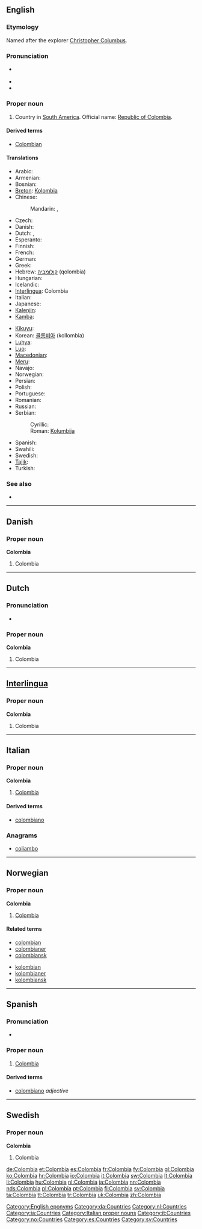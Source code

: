{{also|Colômbia}}
==English==
{{wikipedia}}
===Etymology===
Named after the explorer [[w:Christopher Columbus|Christopher Columbus]].

===Pronunciation===
* {{a|UK|US}} {{IPA|/kəˈlʌm.bi.ə/}}
* {{audio|en-us-Colombia.ogg|Audio (US)}}
* {{homophones|Columbia}}

===Proper noun===
{{en-proper noun}}

# Country in [[South America]]. Official name: [[Republic of Colombia]].

====Derived terms====
* [[Colombian]]

====Translations====
{{trans-top|country in South America}}
* Arabic: {{t|ar|كولومبيا|f|tr=Kuluumbiya}}
* Armenian: {{t-|hy|Կոլումբիա|tr=Kolumbia}}
* Bosnian: {{t-|bs|Kolumbija|f}}
* [[Breton]]: [[Kolombia]]
* Chinese:
*: Mandarin: {{t-|cmn|哥倫比亞|sc=Hani}}, {{t-|cmn|哥伦比亚|tr=Gēlúnbǐyà|sc=Hani}}
* Czech: {{t-|cs|Kolumbie|f}}
* Danish: {{t-|da|Colombia}}
* Dutch: {{t+|nl|Colombia}}, {{t-|nl|Colombië}}
* Esperanto: {{t-|eo|Kolombio|xs=Esperanto}}
* Finnish: {{t+|fi|Kolumbia}}
* French: {{t+|fr|Colombie|f}}
* German: {{t+|de|Kolumbien|n}}
* Greek: {{t+|el|Κολομβία|f|tr=Kolomvía}}
* Hebrew: [[קולומביה]] (qolombia)
* Hungarian: {{t+|hu|Kolumbia}}
* Icelandic: {{t+|is|Kólumbía|f}}
* [[Interlingua]]: Colombia
* Italian: {{t+|it|Colombia}}
* Japanese: {{t+|ja|コロンビア|tr=Koronbia}}
* [[Kalenjin]]: {{tø|kln|kol}}
* [[Kamba]]: {{tø|kam|Kolombia}}
{{trans-mid}}
* [[Kikuyu]]: {{tø|ki|Kolombia}}
* Korean: [[콜롬비아]] (kollombia)
* [[Luhya]]: {{tø|luy|Kolombia}}
* [[Luo]]: {{tø|luo|Kolombia}}
* [[Macedonian]]: {{t-|mk|Колумбија|f|tr=Kolúmbija}}
* [[Meru]]: {{tø|mer|Kolombia}}
* Navajo: {{tø|nv|Kolámbiya‎}}
* Norwegian: {{t-|no|Colombia}}
* Persian: {{t+|fa|کلمبیا|tr=Kolombiyâ|xs=Persian}}
* Polish: {{t+|pl|Kolumbia|f}}
* Portuguese: {{t+|pt|Colômbia|f}}
* Romanian: {{t-|ro|Columbia|f}}
* Russian: {{t+|ru|Колумбия|f|tr=Kolúmbija}}
* Serbian:
*: Cyrillic: {{t-|sr|Колумбија|f|sc=Cyrl}}
*: Roman: [[Kolumbija]] {{f}}
* Spanish: {{t+|es|Colombia|f}}
* Swahili: {{t+|sw|Kolombia|xs=Swahili}}
* Swedish: {{t+|sv|Colombia}}
* [[Tajik]]: {{t-|tg|Кулумбия|tr=Kulumbiya|sc=Cyrl|xs=Tajik}}
* Turkish: {{t+|tr|Kolombiya}}
{{trans-bottom}}

===See also===
* {{list|en|countries of South America}}

[[Category:English eponyms]]

----

==Danish==

===Proper noun===
'''Colombia'''

# Colombia

[[Category:da:Countries]]

----

==Dutch==

===Pronunciation===
* {{a|NL}} {{audio|Nl-Colombia.ogg|audio}}

===Proper noun===
'''Colombia'''

# Colombia

[[Category:nl:Countries]]

----

==[[Interlingua]]==

===Proper noun===
'''Colombia'''

# Colombia

[[Category:ia:Countries]]

----

==Italian==
{{wikipedia|lang=it}}

===Proper noun===
'''Colombia''' {{f}}

# [[#English|Colombia]]

====Derived terms====
* [[colombiano#Italian|colombiano]]

===Anagrams===
* [[coliambo#Italian|coliambo]]

[[Category:Italian proper nouns]]
[[Category:it:Countries]]

----

==Norwegian==

===Proper noun===
'''Colombia'''

# [[#English|Colombia]]

====Related terms====
{{top2}}
* [[colombian]]
* [[colombianer]]
* [[colombiansk]]
{{mid2}}
* [[kolombian]]
* [[kolombianer]]
* [[kolombiansk]]
{{bottom}}

[[Category:no:Countries]]

----

==Spanish==

===Pronunciation===
* {{audio|es-Colombia.ogg|Audio (Peru)}}

===Proper noun===
{{es-proper noun|f}}

# [[#English|Colombia]]

====Derived terms====
* [[colombiano]] ''adjective''

[[Category:es:Countries]]

----

==Swedish==

===Proper noun===
'''Colombia'''

# Colombia

[[Category:sv:Countries]]

[[de:Colombia]]
[[et:Colombia]]
[[es:Colombia]]
[[fr:Colombia]]
[[fy:Colombia]]
[[gl:Colombia]]
[[ko:Colombia]]
[[hr:Colombia]]
[[io:Colombia]]
[[it:Colombia]]
[[sw:Colombia]]
[[lt:Colombia]]
[[li:Colombia]]
[[hu:Colombia]]
[[nl:Colombia]]
[[ja:Colombia]]
[[nn:Colombia]]
[[nds:Colombia]]
[[pl:Colombia]]
[[pt:Colombia]]
[[fi:Colombia]]
[[sv:Colombia]]
[[ta:Colombia]]
[[tt:Colombia]]
[[tr:Colombia]]
[[uk:Colombia]]
[[zh:Colombia]]